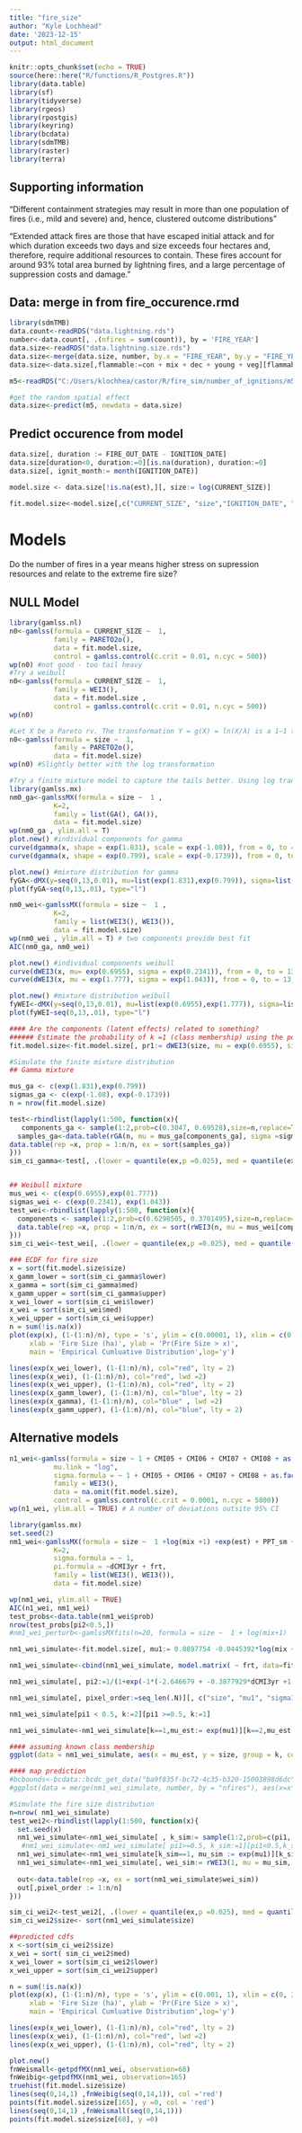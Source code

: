 ```yaml
---
title: "fire_size"
author: "Kyle Lochhead"
date: '2023-12-15'
output: html_document
---
```


```r
knitr::opts_chunk$set(echo = TRUE)
source(here::here("R/functions/R_Postgres.R"))
library(data.table)
library(sf)
library(tidyverse)
library(rgeos)
library(rpostgis)
library(keyring)
library(bcdata)
library(sdmTMB)
library(raster)
library(terra)
```

## Supporting information

"Different containment strategies may result in more than one population of fires (i.e., mild and severe) and, hence, clustered outcome distributions"

"Extended attack fires are those that have escaped initial attack and for which duration exceeds two days and size exceeds four hectares and, therefore, require additional resources to contain. These fires account for around 93% total area burned by lightning fires, and a large percentage of suppression costs and damage."


## Data: merge in from fire_occurence.rmd
```r
library(sdmTMB)
data.count<-readRDS("data.lightning.rds")
number<-data.count[, .(nfires = sum(count)), by = 'FIRE_YEAR']
data.size<-readRDS("data.lightning.size.rds")
data.size<-merge(data.size, number, by.x = "FIRE_YEAR", by.y = "FIRE_YEAR", all.x =T )
data.size<-data.size[,flammable:=con + mix + dec + young + veg][flammable >0, ][!is.na(CURRENT_SIZE),][flammable >0,][,dCMI3yr:=CMI-(CMI3yr/3)][,frt:=as.factor(frt)][,year:=as.factor(FIRE_YEAR)][is.na(ndt), ndt:=3]

m5<-readRDS("C:/Users/klochhea/castor/R/fire_sim/number_of_ignitions/m5.rds")

#get the random spatial effect
data.size<-predict(m5, newdata = data.size)

```

## Predict occurence from model
```r

data.size[, duration := FIRE_OUT_DATE - IGNITION_DATE]
data.size[duration<0, duration:=0][is.na(duration), duration:=0]
data.size[, ignit_month:= month(IGNITION_DATE)]

model.size <- data.size[!is.na(est),][, size:= log(CURRENT_SIZE)]

fit.model.size<-model.size[,c("CURRENT_SIZE", "size","IGNITION_DATE", "CMI", "dCMI3yr", "flammable", "DD18_sm", "TEMP_MAX", "FIRE_CENTRE", "nfires", "duration", "CMI05","CMI06", "CMI07", "CMI08", "CMI_MIN", "con", "dec", "mix", "young", "veg", "PPT_sm", "est", "frt", "ndt", "x", "y", "flam_win.focal_sum")][size>0, ][,est:=est + log(flammable)]
```

# Models
Do the number of fires in a year means higher stress on supression resources and relate to the extreme fire size?

## NULL Model
```r

library(gamlss.nl)
n0<-gamlss(formula = CURRENT_SIZE ~  1,
           family = PARETO2o(),
           data = fit.model.size,
           control = gamlss.control(c.crit = 0.01, n.cyc = 500))
wp(n0) #not good - too tail heavy
#Try a weibull
n0<-gamlss(formula = CURRENT_SIZE ~  1,
           family = WEI3(),
           data = fit.model.size ,
           control = gamlss.control(c.crit = 0.01, n.cyc = 500))
wp(n0)

#Let X be a Pareto rv. The transformation Y = g(X) = ln(X/λ) is a 1–1 transformation from X = {x | x > λ} to Y = {y | y > 0} with inverse X = g−1 (Y ) = λeY . The newly transformed Y variable will be exponentially distributed. Gamma rv are exponentially distributed when the shape parameter alpha =1
n0<-gamlss(formula = size ~  1,
           family = PARETO2o(),
           data = fit.model.size)
wp(n0) #Slightly better with the log transformation

#Try a finite mixture model to capture the tails better. Using log transformation as the response scale wasn't fitting well even with over 4 components
library(gamlss.mx)
nm0_ga<-gamlssMX(formula = size ~  1 ,
           K=2,
           family = list(GA(), GA()),
           data = fit.model.size)
wp(nm0_ga , ylim.all = T)
plot.new() #individual components for gamma
curve(dgamma(x, shape = exp(1.831), scale = exp(-1.08)), from = 0, to = 13, col = "red")
curve(dgamma(x, shape = exp(0.799), scale = exp(-0.1739)), from = 0, to = 13, col = "black", add=T)

plot.new() #mixture distribution for gamma
fyGA<-dMX(y=seq(0,13,0.01), mu=list(exp(1.831),exp(0.799)), sigma=list(exp(-1.08 ), exp(-0.1739)), pi=list(0.283, 0.717 ), family=list("GA","GA") )
plot(fyGA~seq(0,13,.01), type="l")

nm0_wei<-gamlssMX(formula = size ~  1 ,
           K=2,
           family = list(WEI3(), WEI3()),
           data = fit.model.size)
wp(nm0_wei , ylim.all = T) # two components provide best fit
AIC(nm0_ga, nm0_wei)

plot.new() #individual components weibull
curve(dWEI3(x, mu= exp(0.6955), sigma = exp(0.2341)), from = 0, to = 13, col = "red", ylim =c(0,.4))
curve(dWEI3(x, mu = exp(1.777), sigma = exp(1.043)), from = 0, to = 13, col = "black", add=T)

plot.new() #mixture distribution weibull
fyWEI<-dMX(y=seq(0,13,0.01), mu=list(exp(0.6955),exp(1.777)), sigma=list(exp(0.2341), exp(1.043)), pi=list(0.6298, 0.37015 ), family=list("WEI3","WEI3") )
plot(fyWEI~seq(0,13,.01), type="l")

#### Are the components (latent effects) related to something?
###### Estimate the probability of k =1 (class membership) using the posterior probabilities and Bayes theorem
fit.model.size<-fit.model.size[, pr1:= dWEI3(size, mu = exp(0.6955), sigma = exp(0.2341))][, pr2:=dWEI3(size, mu = exp(1.777), sigma = exp(1.043))][, probk1:= (0.62985*pr1)/(0.62985*pr1 + 0.3701495*pr2)][probk1 < 0.5, k:=2][probk1 >=0.5, k:=1]

#Simulate the finite mixture distribution
## Gamma mixture

mus_ga <- c(exp(1.831),exp(0.799))
sigmas_ga <- c(exp(-1.08), exp(-0.1739))
n = nrow(fit.model.size)

test<-rbindlist(lapply(1:500, function(x){
   components_ga <- sample(1:2,prob=c(0.3047, 0.69528),size=n,replace=TRUE)
  samples_ga<-data.table(rGA(n, mu = mus_ga[components_ga], sigma =sigmas_ga[components_ga] ))$V1
data.table(rep =x, prop = 1:n/n, ex = sort(samples_ga))
}))
sim_ci_gamma<-test[, .(lower = quantile(ex,p =0.025), med = quantile(ex,p =0.5), upper = quantile(ex,p =0.975)), by = prop]


## Weibull mixture
mus_wei <- c(exp(0.6955),exp(01.777))
sigmas_wei <- c(exp(0.2341), exp(1.043))
test_wei<-rbindlist(lapply(1:500, function(x){
  components <- sample(1:2,prob=c(0.6298505, 0.3701495),size=n,replace=TRUE)
  data.table(rep =x, prop = 1:n/n, ex = sort(rWEI3(n, mu = mus_wei[components], sigma =sigmas_wei[components] )))
}))
sim_ci_wei<-test_wei[, .(lower = quantile(ex,p =0.025), med = quantile(ex,p =0.5), upper = quantile(ex,p =0.975)), by = prop]

### ECDF for fire size
x = sort(fit.model.size$size)
x_gamm_lower = sort(sim_ci_gamma$lower)
x_gamma = sort(sim_ci_gamma$med)
x_gamm_upper = sort(sim_ci_gamma$upper)
x_wei_lower = sort(sim_ci_wei$lower)
x_wei = sort(sim_ci_wei$med)
x_wei_upper = sort(sim_ci_wei$upper)
n = sum(!is.na(x))
plot(exp(x), (1-(1:n)/n), type = 's', ylim = c(0.00001, 1), xlim = c(0, 250000), 
     xlab = 'Fire Size (ha)', ylab = 'Pr(Fire Size > x)', 
     main = 'Empirical Cumluative Distribution',log='y')

lines(exp(x_wei_lower), (1-(1:n)/n), col="red", lty = 2)
lines(exp(x_wei), (1-(1:n)/n), col="red", lwd =2)
lines(exp(x_wei_upper), (1-(1:n)/n), col="red", lty = 2)
lines(exp(x_gamm_lower), (1-(1:n)/n), col="blue", lty = 2)
lines(exp(x_gamma), (1-(1:n)/n), col="blue" , lwd =2)
lines(exp(x_gamm_upper), (1-(1:n)/n), col="blue", lty = 2)

```

## Alternative models
```r
n1_wei<-gamlss(formula = size ~ 1 + CMI05 + CMI06 + CMI07 + CMI08 + as.factor(frt)+ log(young +1) + log(con +1) + exp(est) + log(veg +1) + log(dec +1) + log(mix +1)+ PPT_sm + nfires + TEMP_MAX + dCMI3yr,
           mu.link = "log",
           sigma.formula = ~ 1 + CMI05 + CMI06 + CMI07 + CMI08 + as.factor(frt)+ as.factor(FIRE_CENTRE)+ log(mix +1) + log(young +1) + log(con +1) + exp(est) + log(veg +1) + log(dec +1) + PPT_sm + nfires + TEMP_MAX + dCMI3yr,
           family = WEI3(),
           data = na.omit(fit.model.size),
           control = gamlss.control(c.crit = 0.0001, n.cyc = 5800))
wp(n1_wei, ylim.all = TRUE) # A number of deviations outsite 95% CI 

library(gamlss.mx)
set.seed(2)
nm1_wei<-gamlssMX(formula = size ~  1 +log(mix +1) +exp(est) + PPT_sm + dCMI3yr,
           K=2,
           sigma.formula = ~ 1,
           pi.formula = ~dCMI3yr + frt,
           family = list(WEI3(), WEI3()),
           data = fit.model.size)

wp(nm1_wei, ylim.all = TRUE)
AIC(n1_wei, nm1_wei)
test_probs<-data.table(nm1_wei$prob)
nrow(test_probs[pi2<0.5,])
#nm1_wei_perturb<-gamlssMXfits(n=20, formula = size ~  1 + log(mix+1)  + exp(est) + PPT_sm, K=2,sigma.formula = ~ 1, pi.formula = ~dCMI3yr + frt,family = list(WEI3(), WEI3()),data = fit.model.size) # 1 out of 20 failed to fit

nm1_wei_simulate<-fit.model.size[, mu1:= 0.8897754 -0.0445392*log(mix + 1)+2.4039377*exp(est)-0.0003295*PPT_sm+0.0610171*dCMI3yr][, sigma1:=  0.2633][ , mu2:= 2.14183 + 0.01175*log(mix + 1) -0.75545*exp(est)-0.00141*PPT_sm + 0.02128*dCMI3yr][, sigma2:= 1.22]

nm1_wei_simulate<-cbind(nm1_wei_simulate, model.matrix( ~ frt, data=fit.model.size ))

nm1_wei_simulate[, pi2:=1/(1+exp(-1*(-2.646679 + -0.3877929*dCMI3yr +1.392928*frt5+1.204091*frt7+3.610426*frt9 + 2.283432*frt10 + 3.124757*frt11 + 1.410092*frt12+1.499066*frt13+0.4269357*frt14  +1.714442*frt15)))][,pi1:=1-pi2]

nm1_wei_simulate[, pixel_order:=seq_len(.N)][, c("size", "mu1", "sigma1", "mu2", "sigma2", "pixel_order",  "duration", "CMI", "nfires", "IGNITION_DATE", "x", "y", "pi1", "pi2")]

nm1_wei_simulate[pi1 < 0.5, k:=2][pi1 >=0.5, k:=1]

nm1_wei_simulate<-nm1_wei_simulate[k==1,mu_est:= exp(mu1)][k==2,mu_est:= exp(mu2)][k==1,sigma_est:= exp(sigma1)][k==2,sigma_est:= exp(sigma2)]

#### assuming known class membership
ggplot(data = nm1_wei_simulate, aes(x = mu_est, y = size, group = k, col=k)) + geom_point() + geom_smooth() + geom_abline()

#### map prediction
#bcbounds<-bcdata::bcdc_get_data("ba9f835f-bc72-4c35-b320-15003898d6dc")
#ggplot(data = merge(nm1_wei_simulate, number, by = "nfires"), aes(x=x*1000,y=y*1000, color = size))  + geom_sf(data = bcbounds, inherit.aes = FALSE)+ geom_point() + facet_wrap(~FIRE_YEAR)

#Simulate the fire size distribution
n=nrow( nm1_wei_simulate)
test_wei2<-rbindlist(lapply(1:500, function(x){
  set.seed(x)
  nm1_wei_simulate<-nm1_wei_simulate[ , k_sim:= sample(1:2,prob=c(pi1, pi2),size=1), by = seq_len(nrow(nm1_wei_simulate))]
   #nm1_wei_simulate<-nm1_wei_simulate[ pi1>=0.5, k_sim:=1][pi1<0.5,k_sm:=2]
  nm1_wei_simulate<-nm1_wei_simulate[k_sim==1, mu_sim := exp(mu1)][k_sim==1, sigma_sim := exp(sigma1)][k_sim==2, mu_sim := exp(mu2)][k_sim==2, sigma_sim := exp(sigma2)]
  nm1_wei_simulate<-nm1_wei_simulate[, wei_sim:= rWEI3(1, mu = mu_sim, sigma =sigma_sim), by =seq_len(nrow(nm1_wei_simulate)) ]
  
  out<-data.table(rep =x, ex = sort(nm1_wei_simulate$wei_sim))
  out[,pixel_order := 1:n/n]
}))

sim_ci_wei2<-test_wei2[, .(lower = quantile(ex,p =0.025), med = quantile(ex,p =0.5), upper = quantile(ex,p =0.975)), by = pixel_order]
sim_ci_wei2$size<- sort(nm1_wei_simulate$size)

##predicted cdfs
x <-sort(sim_ci_wei2$size)
x_wei = sort( sim_ci_wei2$med)
x_wei_lower = sort(sim_ci_wei2$lower)
x_wei_upper = sort(sim_ci_wei2$upper)

n = sum(!is.na(x))
plot(exp(x), (1-(1:n)/n), type = 's', ylim = c(0.001, 1), xlim = c(0, 200000), 
     xlab = 'Fire Size (ha)', ylab = 'Pr(Fire Size > x)', 
     main = 'Empirical Cumluative Distribution',log='y')

lines(exp(x_wei_lower), (1-(1:n)/n), col="red", lty = 2)
lines(exp(x_wei), (1-(1:n)/n), col="red", lwd =2)
lines(exp(x_wei_upper), (1-(1:n)/n), col="red", lty = 2)

plot.new()
fnWeismall<-getpdfMX(nm1_wei, observation=68)
fnWeibig<-getpdfMX(nm1_wei, observation=165)
truehist(fit.model.size$size)
lines(seq(0,14,1) ,fnWeibig(seq(0,14,1)), col ='red')
points(fit.model.size$size[165], y =0, col = 'red')
lines(seq(0,14,1) ,fnWeismall(seq(0,14,1)))
points(fit.model.size$size[68], y =0)

```
